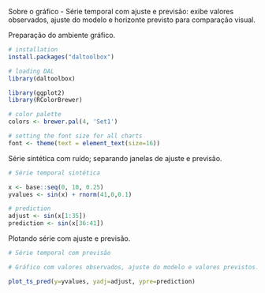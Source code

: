 Sobre o gráfico
- Série temporal com ajuste e previsão: exibe valores observados, ajuste do modelo e horizonte previsto para comparação visual.

Preparação do ambiente gráfico.
```r
# installation 
install.packages("daltoolbox")

# loading DAL
library(daltoolbox) 
```

```r
library(ggplot2)
library(RColorBrewer)

# color palette
colors <- brewer.pal(4, 'Set1')

# setting the font size for all charts
font <- theme(text = element_text(size=16))
```

Série sintética com ruído; separando janelas de ajuste e previsão.
```r
# Série temporal sintética

x <- base::seq(0, 10, 0.25)
yvalues <- sin(x) + rnorm(41,0,0.1)
```

```r

# prediction
adjust <- sin(x[1:35])
prediction <- sin(x[36:41])
```

Plotando série com ajuste e previsão.
```r
# Série temporal com previsão

# Gráfico com valores observados, ajuste do modelo e valores previstos. 

plot_ts_pred(y=yvalues, yadj=adjust, ypre=prediction)
```

